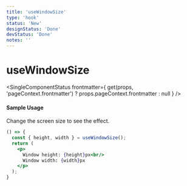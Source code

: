 ```yaml
---
title: 'useWindowSize'
type: 'hook'
status: 'New'
designStatus: 'Done'
devStatus: 'Done'
notes: ''
---
```



# useWindowSize

<SingleComponentStatus
  frontmatter={
    get(props, 'pageContext.frontmatter') ? props.pageContext.frontmatter : null
  }
/>

#### Sample Usage

<p>Change the screen size to see the effect.</p>

```jsx live
() => {
  const { height, width } = useWindowSize();
  return (
    <p>
      Window height: {height}px<br/>
      Window width: {width}px
    </p>
  );
}
```
